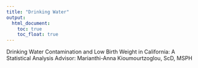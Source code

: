 ```yaml
---
title: "Drinking Water"
output: 
  html_document:
    toc: true
    toc_float: true
---
```


Drinking Water Contamination and Low Birth Weight in California: A Statistical Analysis
Advisor: Marianthi-Anna Kioumourtzoglou, ScD, MSPH